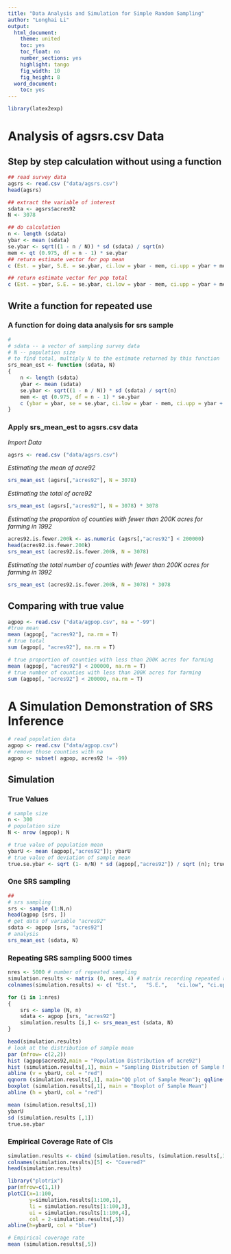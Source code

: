 ```yaml
---
title: "Data Analysis and Simulation for Simple Random Sampling"
author: "Longhai Li"
output:
  html_document:
    theme: united
    toc: yes
    toc_float: no
    number_sections: yes
    highlight: tango
    fig_width: 10
    fig_height: 8
  word_document:
    toc: yes
---
```

```r
library(latex2exp)
```


# Analysis of agsrs.csv Data
## Step by step calculation without using a function 
```r
## read survey data
agsrs <- read.csv ("data/agsrs.csv")
head(agsrs)

## extract the variable of interest
sdata <- agsrs$acres92
N <- 3078

## do calculation
n <- length (sdata)
ybar <- mean (sdata)
se.ybar <- sqrt((1 - n / N)) * sd (sdata) / sqrt(n)  
mem <- qt (0.975, df = n - 1) * se.ybar
## return estimate vector for pop mean
c (Est. = ybar, S.E. = se.ybar, ci.low = ybar - mem, ci.upp = ybar + mem)

## return estimate vector for pop total
c (Est. = ybar, S.E. = se.ybar, ci.low = ybar - mem, ci.upp = ybar + mem) * N
```

## Write a function for repeated use
### A function for doing data analysis for srs sample
```r
# 
# sdata -- a vector of sampling survey data
# N -- population size 
# to find total, multiply N to the estimate returned by this function
srs_mean_est <- function (sdata, N)
{
	n <- length (sdata)
	ybar <- mean (sdata)
	se.ybar <- sqrt((1 - n / N)) * sd (sdata) / sqrt(n)  
	mem <- qt (0.975, df = n - 1) * se.ybar
	c (ybar = ybar, se = se.ybar, ci.low = ybar - mem, ci.upp = ybar + mem)
}
```

### Apply srs_mean_est to agsrs.csv data
*Import Data*
```r
agsrs <- read.csv ("data/agsrs.csv")
```
*Estimating the mean of acre92*
```r
srs_mean_est (agsrs[,"acres92"], N = 3078)
```

*Estimating the total of acre92*
```r
srs_mean_est (agsrs[,"acres92"], N = 3078) * 3078
```

*Estimating the proportion of counties with fewer than 200K acres for farming in 1992*
```r
acres92.is.fewer.200k <- as.numeric (agsrs[,"acres92"] < 200000)
head(acres92.is.fewer.200k)
srs_mean_est (acres92.is.fewer.200k, N = 3078)
```

*Estimating the total number of counties with fewer than 200K acres for farming in 1992*
```r
srs_mean_est (acres92.is.fewer.200k, N = 3078) * 3078
```

## Comparing with true value

```r
agpop <- read.csv ("data/agpop.csv", na = "-99")
#true mean
mean (agpop[, "acres92"], na.rm = T)
# true total
sum (agpop[, "acres92"], na.rm = T)

# true proportion of counties with less than 200K acres for farming
mean (agpop[, "acres92"] < 200000, na.rm = T)
# true number of counties with less than 200K acres for farming
sum (agpop[, "acres92"] < 200000, na.rm = T)

```

# A Simulation Demonstration of SRS Inference
```r
# read population data 
agpop <- read.csv ("data/agpop.csv")
# remove those counties with na
agpop <- subset( agpop, acres92 != -99)
```

## Simulation

### True Values
```r
# sample size
n <- 300
# population size
N <- nrow (agpop); N

# true value of population mean
ybarU <- mean (agpop[,"acres92"]); ybarU
# true value of deviation of sample mean
true.se.ybar <- sqrt (1- n/N) * sd (agpop[,"acres92"]) / sqrt (n); true.se.ybar
```

### One SRS sampling

```r
## 
# srs sampling
srs <- sample (1:N,n)
head(agpop [srs, ])
# get data of variable "acres92"
sdata <- agpop [srs, "acres92"]
# analysis
srs_mean_est (sdata, N)
```

### Repeating SRS sampling 5000 times
```r
nres <- 5000 # number of repeated sampling
simulation.results <- matrix (0, nres, 4) # matrix recording repeated results
colnames(simulation.results) <- c( "Est.",   "S.E.",   "ci.low", "ci.upp")

for (i in 1:nres)
{
    srs <- sample (N, n)
	sdata <- agpop [srs, "acres92"]
	simulation.results [i,] <- srs_mean_est (sdata, N)
}

head(simulation.results)
# look at the distribution of sample mean
par (mfrow= c(2,2))
hist (agpop$acres92,main = "Population Distribution of acre92")
hist (simulation.results[,1], main = "Sampling Distribution of Sample Mean for acre92")
abline (v = ybarU, col = "red")
qqnorm (simulation.results[,1], main="QQ plot of Sample Mean"); qqline(simulation.results[,1])
boxplot (simulation.results[,1], main = "Boxplot of Sample Mean")
abline (h = ybarU, col = "red")

mean (simulation.results[,1])
ybarU
sd (simulation.results [,1])
true.se.ybar
```


### Empirical Coverage Rate of CIs

```r
simulation.results <- cbind (simulation.results, (simulation.results[,3] < ybarU) * (ybarU < simulation.results[,4] ))
colnames(simulation.results)[5] <- "Covered?"
head(simulation.results)

library("plotrix") 
par(mfrow=c(1,1))
plotCI(x=1:100,
       y=simulation.results[1:100,1],
       li = simulation.results[1:100,3],
       ui = simulation.results[1:100,4],
       col = 2-simulation.results[,5])
abline(h=ybarU, col = "blue")

# Empirical coverage rate 
mean (simulation.results[,5])

```



